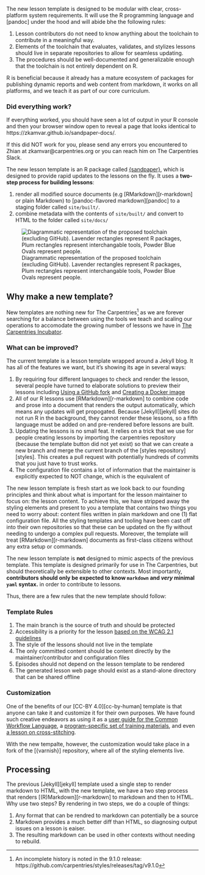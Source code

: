 The new lesson template is designed to be modular with clear, cross-platform
system requirements. It will use the R programming language and [pandoc] under
the hood and will abide bhe the following rules:

1. Lesson contributors do not need to know anything about the toolchain to
   contribute in a meaningful way.
2. Elements of the toolchain that evaluates, validates, and stylizes lessons
   should live in separate repositories to allow for seamless updating.
3. The procedures should be well-documented and generalizable enough that the
   toolchain is not entirely dependent on R.

R is beneficial because it already has a mature ecosystem of packages for
publishing dynamic reports and web content from markdown, it works on all
platforms, and we teach it as part of our core curriculum.


:::::::::::::: callout

### Did everything work?

If everything worked, you should have seen a lot of output in your R console and
then your browser window open to reveal a page that looks identical to
https://zkamvar.github.io/sandpaper-docs/.

If this did NOT work for you, please send any errors you encountered to Zhian at
zkamvar@carpentries.org or you can reach him on The Carpentries Slack. 

:::::::::::::::::::::::

The new lesson template is an R package called [{sandpaper}](engine.html), which
is designed to provide rapid updates to the lessons on the fly. It uses a 
**two-step process for building lessons**:

1. render all modified source documents (e.g [RMarkdown][r-markdown] or plain
   Markdown) to [pandoc-flavored markdown][pandoc] to a staging folder called 
   `site/built/`.
2. combine metadata with the contents of `site/built/` and convert to HTML to
   the folder called `site/docs/`

![
Diagrammatic representation of the proposed toolchain (excluding GitHub). 
Lavender rectangles represent R packages, 
Plum rectangles represent interchangable tools, 
Powder Blue Ovals represent people.
](https://zkamvar.github.io/stunning-barnacle/img/broad-flow.dot.svg)

## Why make a new template?

New templates are nothing new for The Carpentries[^history] as we are forever
searching for a balance between using the tools we teach and scaling our
operations to accomodate the growing number of lessons we have in [The
Carpentries Incubator].

::::::::::::: discussion

### What can be improved?

The current template is a lesson template wrapped around a Jekyll blog. It has
all of the features we want, but it's showing its age in several ways:

1. By requiring four different languages to check and render the lesson,
   several people have turned to elaborate solutions to preview their lessons
   including [Using a GitHub fork](https://www.youtube.com/watch?v=0XoEdznJARc)
   and [Creating a Docker image](https://github.com/carpentries/lesson-docker/)
2. All of our R lessons use [RMarkdown][r-markdown] to combine code and prose
   into a document that renders the output automatically, which means any
   updates will get propogated. Because [Jekyll][jekyll] sites do not run R in
   the background, they cannot render these lessons, so a fifth language must
   be added on and pre-rendered before lessons are built.
3. Updating the lessons is no small feat. It relies on a trick that we use for
   people creating lessons by importing the carpentries repository (because the
   template button did not yet exist) so that we can create a new branch and 
   merge the current branch of the [styles repository][styles]. This creates a
   pull request with potentially hundreds of commits that you just have to
   trust works.
4. The configuration file contains a lot of information that the maintainer is
   explicitly expected to NOT change, which is the equivalent of 

::::::::::::::::::

The new lesson template is fresh start as we look back to our founding principles
and think about what is important for the lesson maintainer to focus on: the
lesson content. To achieve this, we have stripped away the styling elements and
present to you a template that contains two things you need to worry about:
content files written in plain markdown and one (1) flat configuration file. All
the styling templates and tooling have been cast off into their own repositories
so that these can be updated on the fly without needing to undergo a complex
pull requests. Moreover, the template will treat [RMarkdown][r-markdown]
documents as first-class citizens without any extra setup or commands.

The new lesson template is **not** designed to mimic aspects of the previous
template. This template is designed primarily for use in The Carpentries, but
should theoretically be extensible to other contexts. Most importantly,
**contributors should only be expected to know `markdown` and *very* minimal
`yaml` syntax.** in order to contribute to lessons.

Thus, there are a few rules that the new template should follow:

::::::::::::: checklist

### Template Rules

1. The main branch is the source of truth and should be protected
2. Accessibility is a priority for the lesson [based on the WCAG 2.1
   guidelines](https://www.w3.org/WAI/WCAG21/quickref/)
3. The style of the lessons should not live in the template
4. The only committed content should be content directly by the
   maintainer/contributor and configuration files
5. Episodes should not depend on the lesson template to be rendered
6. The generated lesson web page should exist as a stand-alone directory that
   can be shared offline

:::::::::::::::::::::


:::::::: callout

### Customization

One of the benefits of our [CC-BY 4.0][cc-by-human] template is that anyone can
take it and customize it for their own purposes. We have found such creative 
endeavors as using it as a [user guide for the Common Workflow Language](https://www.commonwl.org/user_guide/),
a [program-specific set of training materials](https://nbisweden.github.io/module-organising-data-dm-practices/),
and even [a lesson on cross-stitching](https://sgibson91.github.io/cross-stitch-carpentry/).

With the new tempalte, however, the customization would take place in a fork of
the [{varnish}] repository, where all of the styling elements live.

::::::::::::::

## Processing

The previous [Jekyll][jekyll] template used a single step to render markdown to
HTML, with the new template, we have a two step process that renders
[(R)Markdown][r-markdown] to markdown and then to HTML. Why use two steps? By
rendering in two steps, we do a couple of things:

1. Any format that can be rendred to markdown can potentially be a source
2. Markdown provides a much better diff than HTML, so diagnosing output issues
   on a lesson is eaiser. 
3. The resulting markdown can be used in other contexts without needing to
   rebuild. 

[The Carpentries Incubator]: https://carpentries.org/community-lessons/
[^history]: An incomplete history is noted in the 9.1.0 release: https://github.com/carpentries/styles/releases/tag/v9.1.0
